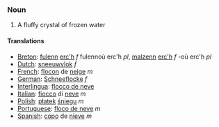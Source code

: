 === Noun ===

#A fluffy crystal of frozen water

====Translations====
*[[Breton]]: [[fulenn]] [[erc'h]] ''f'' fulennoù erc'h ''pl'', [[malzenn]] [[erc'h]] ''f'' -où erc'h ''pl''
*[[Dutch]]: [[sneeuwvlok]] ''f''
*[[French]]: [[flocon]] de [[neige]] ''m''
*[[German]]: [[Schneeflocke]] ''f''
*[[Interlingua]]: [[flocco de neve]]
*[[Italian]]: [[fiocco]] di [[neve]] ''m''
*[[Polish]]: [[płatek]] [[śnieg]]u ''m''
*[[Portuguese]]: [[floco de neve]] ''m''
*[[Spanish]]: [[copo]] de [[nieve]] ''m''